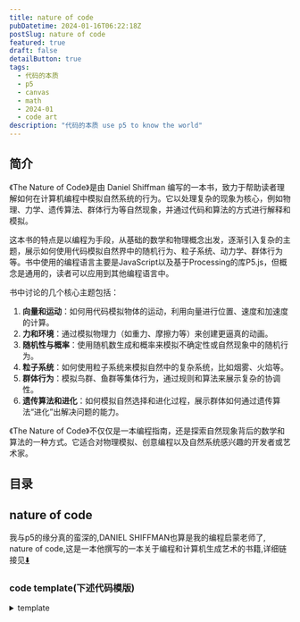 ```yaml
---
title: nature of code
pubDatetime: 2024-01-16T06:22:18Z
postSlug: nature of code
featured: true
draft: false
detailButton: true
tags:
  - 代码的本质
  - p5
  - canvas
  - math
  - 2024-01
  - code art
description: "代码的本质 use p5 to know the world"
---
```



## 简介

《The Nature of Code》是由 Daniel Shiffman 编写的一本书，致力于帮助读者理解如何在计算机编程中模拟自然系统的行为。它以处理复杂的现象为核心，例如物理、力学、遗传算法、群体行为等自然现象，并通过代码和算法的方式进行解释和模拟。

这本书的特点是以编程为手段，从基础的数学和物理概念出发，逐渐引入复杂的主题，展示如何使用代码模拟自然界中的随机行为、粒子系统、动力学、群体行为等。书中使用的编程语言主要是JavaScript以及基于Processing的库P5.js，但概念是通用的，读者可以应用到其他编程语言中。

书中讨论的几个核心主题包括：

1. **向量和运动**：如何用代码模拟物体的运动，利用向量进行位置、速度和加速度的计算。
2. **力和环境**：通过模拟物理力（如重力、摩擦力等）来创建更逼真的动画。
3. **随机性与概率**：使用随机数生成和概率来模拟不确定性或自然现象中的随机行为。
4. **粒子系统**：如何使用粒子系统来模拟自然中的复杂系统，比如烟雾、火焰等。
5. **群体行为**：模拟鸟群、鱼群等集体行为，通过规则和算法来展示复杂的协调性。
6. **遗传算法和进化**：如何模拟自然选择和进化过程，展示群体如何通过遗传算法“进化”出解决问题的能力。

《The Nature of Code》不仅仅是一本编程指南，还是探索自然现象背后的数学和算法的一种方式。它适合对物理模拟、创意编程以及自然系统感兴趣的开发者或艺术家。

## 目录

## nature of code

我与p5的缘分真的蛮深的,DANIEL SHIFFMAN也算是我的编程启蒙老师了,
nature of code,这是一本他撰写的一本关于编程和计算机生成艺术的书籍,详细链接见[⬇️](#links)

### code template(下述代码模版)

<details>
<summary>template</summary>


<Template client:visible />

```tsx
import type p5 from "p5";
import { useEffect, useRef, memo, useState } from "react";
import {
  EnterFullScreenIcon,
  ExitFullScreenIcon,
  PlayIcon,
  StopIcon,
  ResumeIcon,
  ExclamationTriangleIcon,
} from "@radix-ui/react-icons";
import { DownloadIcon } from "lucide-react";

type Sketch = (p: p5) => void;

const defaultSketch: Sketch = (p: p5) => {
  let xoff = 0.0;
  p.setup = () => {
    p.createCanvas(100, 100);
    p.frameRate(60);
  };
  p.draw = () => {
    let noise = p.noise(xoff) * (p.width - 50);
    p.background(255);
    p.noStroke();
    p.fill(34, 39, 54);
    xoff += 0.01;
    p.ellipse(noise, p.height / 2, 25, 25);
  };
};

interface Props {
  sketch: Sketch;
  showControls?: boolean; // defaults to false
}

const Button = ({
  onClick,
  children,
}: {
  onClick: () => void;
  children: React.ReactNode;
}) => (
  <button
    type="button"
    onClick={onClick}
    className="inline-block text-skin-inverted rounded bg-skin-inverted px-6 pb-2 pt-2.5 text-xs font-medium uppercase leading-normal  shadow-[0_4px_9px_-4px_#cbcbcb] transition duration-150 ease-in-out hover:bg-neutral-100 hover:shadow-[0_8px_9px_-4px_rgba(203,203,203,0.3),0_4px_18px_0_rgba(203,203,203,0.2)] focus:bg-neutral-100 focus:shadow-[0_8px_9px_-4px_rgba(203,203,203,0.3),0_4px_18px_0_rgba(203,203,203,0.2)] focus:outline-none focus:ring-0 active:bg-neutral-200 active:shadow-[0_8px_9px_-4px_rgba(203,203,203,0.3),0_4px_18px_0_rgba(203,203,203,0.2)] dark:shadow-[0_4px_9px_-4px_rgba(251,251,251,0.3)] dark:hover:shadow-[0_8px_9px_-4px_rgba(251,251,251,0.1),0_4px_18px_0_rgba(251,251,251,0.05)] dark:focus:shadow-[0_8px_9px_-4px_rgba(251,251,251,0.1),0_4px_18px_0_rgba(251,251,251,0.05)] dark:active:shadow-[0_8px_9px_-4px_rgba(251,251,251,0.1),0_4px_18px_0_rgba(251,251,251,0.05)]"
  >
    {children}
  </button>
);
let doOnce = false;

const P5Canvas = memo(({ sketch, showControls = false }: Props) => {
  const container = useRef<HTMLDivElement>(null);
  const trueContainer = useRef<HTMLDivElement>(null);
  let [p, setP] = useState<p5>(null);
  const [isFullscreen, setIsFullscreen] = useState(false);

  const start = async () => {
    if (container.current) {
      const p5 = await import("p5");
      !p && setP(new p5.default(sketch || defaultSketch, container.current));
    }
  };
  const remove = () => {
    p && p.remove();
    p && setP(null);
  };
  const stop = () => p && p.isLooping() && p.noLoop();
  const begin = () => p && !p.isLooping() && p.loop();
  const init = async () => {
    remove();
    await start();
    setLoading(false);
  };
  const [loading, setLoading] = useState(true);

  const clear = () => {
    remove();
    container.current && (container.current.innerHTML = "");
  };

  const toggleFullscreen = async () => {
    if (trueContainer.current && !isFullscreen) {
      if (trueContainer.current.requestFullscreen) {
        await trueContainer.current.requestFullscreen();
        trueContainer.current.style.backgroundColor = "black";
      }
      setIsFullscreen(true);
    } else {
      if (document.exitFullscreen) {
        await document.exitFullscreen();
      }
      trueContainer.current.style.backgroundColor = "";
      setIsFullscreen(false);
    }
  };

  const download = () => {
    if (!p) return;
    p.saveGif("sketch", 5, { delay: 1 });
  };

  useEffect(() => {
    if (p && isFullscreen) {
      p.resizeCanvas(window.innerWidth, window.innerHeight - 90);
      p.windowResized = async () => {
        await init();
        p.resizeCanvas(window.innerWidth, window.innerHeight - 90);
        container.current.style.minHeight = p?.height + "px";
      };
    }

    const obs = new IntersectionObserver(async ([entry]) => {
      if (entry.isIntersecting) {
        !doOnce && !container.current.innerHTML && (await init());
        !doOnce && !showControls && begin(); //没有按钮自动启动
        if (!doOnce && !container.current.innerHTML) doOnce = true;
      } else stop();
    });
    obs.observe(trueContainer.current);
    return () => {
      obs.disconnect();
      remove();
    };
  }, [isFullscreen, p]);

  const handleFullscreenChange = () => {
    setLoading(true);
    setIsFullscreen(!!document.fullscreenElement);
  };

  useEffect(() => {
    (async () => {
      if (!container.current) return;
      container.current.innerHTML = "";
      await init();
    })();
    return () => {
      remove();
      container.current.innerHTML = "";
    };
  }, [sketch]);

  useEffect(() => {
    document.addEventListener("fullscreenchange", handleFullscreenChange);
    container.current.style.minHeight = p?.height + "px";
    trueContainer.current.style.backgroundColor = "";
    return () => {
      document.removeEventListener("fullscreenchange", handleFullscreenChange);
      remove();
    };
  }, [p]);

  return (
    <>
      <div ref={trueContainer} className="p5_container mt-4 relative">
        <div
          ref={container}
          className="flex w-full max-w-full justify-center"
        ></div>
        {loading && (
          <div className="min-h-[200px] flex justify-center items-center text-2xl">
            加载中...
          </div>
        )}

        {/* 控制按钮 */}
        {!loading && showControls && (
          <div
            className={
              "flex pt-4 select-none justify-around" +
              (isFullscreen ? " fixed mb-10 pb-10 left-0 w-full" : "")
            }
          >
            <Button onClick={stop}>
              <StopIcon />
            </Button>
            <Button onClick={begin}>
              <PlayIcon />
            </Button>
            <Button onClick={download}>
              <DownloadIcon></DownloadIcon>
            </Button>

            {/* <Button onClick={init}>
                            <ResumeIcon></ResumeIcon>
                        </Button> */}

            <Button onClick={clear}>
              <ExclamationTriangleIcon></ExclamationTriangleIcon>
            </Button>
            <Button onClick={toggleFullscreen}>
              {isFullscreen ? <ExitFullScreenIcon /> : <EnterFullScreenIcon />}
            </Button>
          </div>
        )}
      </div>
    </>
  );
});

export default P5Canvas;
```

</details>

### 0. [Randomness](https://natureofcode.com/random/)

`随机性` `柏林噪声` `概率`

#### RandomnessA

<details>
<summary>RandomnessA</summary>
```tsx
step() {
        const choice = p.floor(p.random(4));
        switch (choice) {
          case 0:
            this.x++;
            break;
          case 1:
            this.x--;
            break;
          case 2:
            this.y++;
            break;
          case 3:
            this.y--;
            break;
          default:
            break;
        }
      }
```

<RandomnessA client:visible />
</details>

#### RandomnessB

<details class="mt-4">
<summary>RandomnessB</summary>

```tsx
step() {
          let xStep = p.random(-1, 1);
          let yStep = p.random(-1, 1);

          this.x += xStep;
          this.y += yStep;

      }

```


<RandomnessB client:visible />
</details>

#### RandomnessC

<details class="mt-4">
<summary>RandomnessC</summary>


<RandomnessC client:visible />
</details>

#### Probability and Nonuniform Distributions

- Create a random walker that has a greater tendency to move down and to the right. (The solution follows in the next section.)

<details>
<summary>Probability and Nonuniform Distributions
概率和非均匀分布</summary>
```ts
let stuff = [1,1,2,4,5,6,7,8,8,8,9,9,9,9,10];
let value = random(stuff);
console.log(value);
````

```ts
let probability = 0.1;
let r = random(1);
if (r < probability) {
  console.log("success");
}
```

</details>

#### RandomnessD

<details class="mt-4">
<summary>RandomnessD  Tends to Move to the Right 趋于向右的随机分布</summary>


<RandomnessD client:visible />
</details>

#### mouseX,mouseY

<details class="mt-4">

<summary>上述例子使用鼠标交互,即使用mouseX,mouseY</summary>


<RandomnessE client:visible />
</details>

#### A Normal Distributions Of Random Numbers

<details class="mt-4">
<summary>A Normal Distributions Of Random Numbers</summary>


<RandomnessF client:visible />

<details>
<summary>柯里化</summary>

```tsx
export default () => {
  const common = (p: p5, sd = 0.41) => {
    const heights = [];
    p.setup = () => {
      p.createCanvas(320, 240);
      p.background(255);
      const e = 2.71828183;
      let m = 0;
      for (let i = 0; i < p.width + 1; i++) {
        let xcoord = p.map(i, 0, p.width, -3, 3);
        let sq2pi = p.sqrt(2 * p.PI); //square root of 2 * PI
        let xmsq = -1 * (xcoord - m) * (xcoord - m); //-(x - mu)^2
        let sdsq = sd * sd; //variance (standard deviation squared)
        heights[i] = (1 / (sd * sq2pi)) * p.pow(e, xmsq / sdsq); //P(x) function
      }

      p.stroke(0);
      p.strokeWeight(2);
      p.noFill();
      p.beginShape();
      for (let i = 0; i < heights.length; i++) {
        let x = i;
        let y = p.map(heights[i], 0, 1, p.height - 2, 2);
        p.vertex(x, y);
      }
      p.endShape();
    };
  };
  const sketchA = (p: p5) => common(p, 0.41);
  const sketchB = (p: p5) => common(p, 1.5);

  return (
    <>
      <div className="flex justify-around">
        <Basic sketch={sketchA}></Basic>
        <Basic sketch={sketchB}></Basic>
      </div>
    </>
  );
};
```

</details>

</details>

#### sigma

<details class="mt-4" open>
<summary>正态分布与标准差</summary>
正态分布（也称为高斯分布）是统计学中一种重要的概率分布,其特点是对称、钟形曲线.在正态分布中,标准差是一个关键的参数,它衡量数据集中的值与平均值的离散程度.

标准差用来度量数据的离散程度,它越大表示数据的波动越大,越小表示数据的波动越小.标准差的计算公式如下：

$ \sigma = \sqrt{\frac{\sum\_{i=1}^{N}(x_i - \mu)^2}{N}} $

其中：

- $\sigma$ 是标准差,
- $N$ 是数据集中的观测值数量,
- $x_i$ 是每个观测值,
- $\mu$ 是数据集的平均值.

正态分布的特性之一是,约68%的数据在平均值附近的一个标准差范围内,约95%的数据在两个标准差范围内,约99.7%的数据在三个标准差范围内.

如果你有特定的数据集或问题,可以提供更多信息,我可以帮你更具体地理解和解释.

</details>

#### randomGaussian

<details class="pt-4">
<summary>[randomGaussian 正态分布p5方法](https://p5js.org/reference/#/p5/randomGaussian)</summary>


<UseRandomGaussian class="mt-4" client:visible />

</details>

#### SimulatePaint

<details>
<summary>实践一个油漆飞溅模拟</summary>


<SimulatePaint client:visible />

<details open class="!mt-4 ">
<summary>'完美'地在type=range的input使用了useDebouce</summary>

```tsx
import { useDebounce } from "@uidotdev/usehooks";
...
const debouncedSd = useDebounce(sd, 300);
    const sketch = useCallback(
        (p: p5) => {
            ...
        },
        [debouncedSd]
    );
    const handleSliderChange = (val: string) => {
        setSd(parseFloat(val));
    };

    return (
        <>
            <input
                type="range"
                value={sd}
                onChange={(e) => { handleSliderChange(e.target.value) }}
            />
            ...
        </>
```

</details>

</details>

#### ResolveReject

<details>
<summary>接受拒绝分布</summary>


<ResolveReject client:visible />

</details>

#### PerlinCurve

<details>
<summary>柏林噪声</summary>


<PerlinCurve client:visible />

柏林噪声就像是把时间停住了,给予它相应tamp返回连续的变化的值

```tsx
let time = 0;
const draw = () => {
  let xoff = time;
  for (let i = 0; i < p.width; i++) {
    let noise_height = p.noise(xoff) * p.height;
    xoff += 0.01;
    p.vertex(i, noise_height);
  }
  p.endShape();
  time += 0.01;
};
```

</details>

#### noise range

<details>
<summary>noise range</summary>


<NoiseRange client:visible />

使用map映射noise生成的值

</details>

#### two-dimensional noise

<details>
<summary>two-dimensional noise</summary>


<TwoDimensionalNoise client:visible />

</details>

#### generate marble

<details>
<summary>generate marble</summary>


<Marble client:visible />

</details>

#### RandomnessG

<details>

<summary>RandomnessG</summary>


<RandomnessG client:visible />

</details>

#### landscape

<details>
<summary>landscape</summary>


<Landscape client:visible />
</details>

#### wind simulation

<details>
<summary>wind simulation(actually just noise)</summary>


<ComponentName client:visible />

<details>
<summary>code</summary>

```tsx
import type p5 from "p5";
import Basic from "@components/react/p5/index.tsx";

export default () => {
  const sketch = (p: p5) => {
    let yoff = 0;
    let seed = 5;
    let { PI } = p;

    const branch = (h: number, xoff: number) => {
      let sw = p.map(h, 2, 100, 1, 5);
      p.strokeWeight(sw);
      p.line(0, 0, 0, -h);
      p.translate(0, -h);

      h *= 0.7;
      xoff += 0.1;

      if (h > 4) {
        let n = p.floor(p.random(1, 5));
        for (let i = 0; i < n; i++) {
          let noise = p.noise(xoff + i, yoff);
          let theta = p.map(noise, 0, 1, -PI / 2, PI / 2);
          if (n % 2 == 0) theta *= -1;
          p.stroke(0);
          p.push();
          p.rotate(theta);
          branch(h, xoff);
          p.pop();
        }
      }
    };

    const setup = () => {
      p.createCanvas(p.windowWidth / 4 + 20, 200);
    };

    const draw = () => {
      p.background(255);
      p.translate(p.width / 2, p.height);
      yoff += 0.005;
      p.randomSeed(seed);
      branch(60, 0);
    };

    p.mouseClicked = () => {
      yoff = p.random(1000);
      seed = p.millis();
    };
    const resize = () => {
      p.resizeCanvas(p.windowWidth / 2, 240);
    };
    p.setup = setup;
    p.draw = draw;
    p.windowResized = resize;
  };
  return <Basic sketch={sketch} showControls></Basic>;
};
```

</details>

</details>

todo: flow demo

<details></details>

### 1. [Vectors](https://natureofcode.com/vectors/)

`向量` `力` `Mover`

#### ball

<details>
<summary>traveling around ball</summary>


<Ball client:visible />

```tsx
import type p5 from "p5";
import Basic from "@components/react/p5/index.tsx";

export default () => {
  const sketch = (p: p5) => {
    let x = 100;
    let y = 200;
    let xSpeed = 1.5;
    let ySpeed = 0.8;
    const setup = () => {
      p.createCanvas(p.windowWidth / 2, 240);
    };
    const draw = () => {
      p.background(255);
      x += xSpeed;
      y += ySpeed;
      if (x + 8 > p.width || x < 8) {
        xSpeed *= -1;
      }
      if (y + 8 > p.height || y < 8) {
        ySpeed *= -1;
      }
      p.stroke(10);
      p.fill(127, 30, 30);
      p.circle(x, y, 16);
    };
    const resize = () => {
      p.resizeCanvas(p.windowWidth / 2, 240);
    };
    p.setup = setup;
    p.draw = draw;
    p.windowResized = resize;
  };
  return <Basic sketch={sketch} showControls></Basic>;
};
```

</details>

#### still ball but use p5.Vector

<details>
<summary>vector add</summary>


<BallUseVector client:visible />

```tsx
import type p5 from "p5";
import Basic from "@components/react/p5/index.tsx";

export default () => {
  const sketch = (p: p5) => {
    let pos, velocity;
    const setup = () => {
      p.createCanvas(p.windowWidth / 2, 80);
      pos = p.createVector(p.width / 2, p.height / 2);
      velocity = p.createVector(1.2, 0.8);
    };
    const draw = () => {
      p.background(204);
      p.fill(255, 0, 0);
      p.stroke(88);

      if (pos.x + 8 > p.width || pos.x < 8) {
        velocity.x = velocity.x * -1;
      }
      if (pos.y + 8 > p.height || pos.y < 8) {
        velocity.y = velocity.y * -1;
      }
      pos.add(velocity);
      p.circle(pos.x, pos.y, 16);
    };
    const resize = () => {
      p.resizeCanvas(p.windowWidth / 2, 240);
    };
    p.setup = setup;
    p.draw = draw;
    p.windowResized = resize;
  };
  return <Basic sketch={sketch} showControls></Basic>;
};
```

</details>

#### 3d

<details>
<summary>ball in 3d</summary>


<BallUseVector3D client:visible />

```tsx
import type p5 from "p5";
import Basic from "@components/react/p5/index.tsx";

export default () => {
  const sketch = (p: p5) => {
    let pos, velocity;
    const setup = () => {
      p.createCanvas(p.windowWidth / 2, p.windowHeight / 2, p.WEBGL); // 创建一个3D画布
      pos = p.createVector(0, 0, 0); // 初始位置
      velocity = p.createVector(1, 1, 4); // 初始速度
    };
    const draw = () => {
      p.background(204);
      p.fill(255, 0, 0);
      p.stroke(88);
      console.log(pos, p.width);

      p.orbitControl();

      // 边界检测
      if (pos.x + 16 > p.width / 3 || pos.x - 16 < -p.width / 3) {
        velocity.x = velocity.x * -1;
      }
      if (pos.y + 16 > p.height / 3 || pos.y - 16 < -p.height / 3) {
        velocity.y = velocity.y * -1;
      }
      if (pos.z + 16 > p.width / 3 || pos.z - 16 < -p.width / 3) {
        velocity.z = velocity.z * -1;
      }
      p.noFill();
      p.box((p.width * 2) / 3, (p.height * 2) / 3, (p.width * 2) / 3);
      pos.add(velocity);
      // 在3D空间绘制球体
      p.push(); // 保存当前的变换状态
      p.translate(pos.x, pos.y, pos.z); // 将坐标系移动到小球的位置
      p.fill(126, 127, 128);
      p.sphere(16); // 绘制球体
      p.pop(); // 恢复之前的变换状态
    };
    const resize = () => {
      p.resizeCanvas(p.windowWidth / 2, 240);
    };
    p.setup = setup;
    p.draw = draw;
    p.windowResized = resize;
  };
  return <Basic sketch={sketch} showControls />;
};
```

</details>

#### vector subtraction

<details>
<summary>vector subtraction visualization</summary>


<Subtraction client:visible />

</details>

#### vector mul divide

<details>
<summary>vector mul divide visualization</summary>


<Mul client:visible />

</details>

#### magnitude

<details>
<summary>vector magnitude</summary>


<Magnitude client:visible />

</details>

#### normalize

<details>
<summary>vector normalize</summary>


<Normalize client:visible />

</details>

#### Mover

<details>
<summary>Mover</summary>


<Mover client:visible />

```tsx
import type p5 from "p5";
import Basic from "@components/react/p5/index.tsx";
import { Mover } from "./Mover";

export default () => {
  const sketch = (p: p5) => {
    let mover: Mover;
    const setup = () => {
      p.createCanvas(p.windowWidth / 2, 240);
      mover = new Mover(p);
    };
    const draw = () => {
      p.background(255);
      mover.move();
      mover.checkEdges();
      mover.show();
    };
    const resize = () => {
      p.resizeCanvas(p.windowWidth / 2, 240);
    };
    p.setup = setup;
    p.draw = draw;
    p.windowResized = resize;
  };
  return <Basic sketch={sketch} showControls></Basic>;
};
```

</details>

#### InteractiveMotionBall

<details>
<summary>Mover toggle mouse</summary>


<InteractiveMotionBall client:visible />

```tsx
import type p5 from "p5";
import Basic from "@components/react/p5/index.tsx";

class MouseMover {
  position: p5.Vector;
  velocity: p5.Vector;
  circleRadius: number = 20;
  acceleration: p5.Vector;
  p: p5;
  color: p5.Color;
  trend: number = 0.2;
  constructor(p: p5) {
    this.circleRadius = p.random(1, 20);
    //球越大,趋势越小
    this.trend = p.map(this.circleRadius, 1, 20, 1, 0.5);
    this.position = p.createVector(
      p.random(this.circleRadius, p.width - this.circleRadius),
      p.random(this.circleRadius + 1, p.height - this.circleRadius - 1)
    );

    this.velocity = p.createVector(p.random(-2, 2), p.random(-2, 2));
    this.p = p;
    this.color = p.color(p.random(0, 255), p.random(0, 255), p.random(0, 255));
  }

  move() {
    let mouse = this.p.createVector(this.p.mouseX, this.p.mouseY);
    let dir = mouse;
    dir.sub(this.position);
    //靠近的趋势
    dir.setMag(this.trend);

    // this.acceleration = this.p.createVector(this.p.random(-0.01, 0.01), this.p.random(-0.01, 0.01));
    this.acceleration = dir;
    // this.acceleration.mult(this.p.random(2));
    this.velocity.limit(10);

    this.velocity.add(this.acceleration);
    this.position.add(this.velocity);
  }

  show() {
    const p = this.p;
    p.stroke(0);
    p.fill(this.color);
    p.strokeWeight(2);
    p.circle(this.position.x, this.position.y, this.circleRadius * 2);
  }

  checkEdges() {
    const p = this.p;
    if (
      this.position.x + this.circleRadius > p.width ||
      this.position.x < this.circleRadius
    ) {
      this.velocity.x *= -1;
    }
    if (
      this.position.y + this.circleRadius > p.height ||
      this.position.y < this.circleRadius
    ) {
      this.velocity.y *= -1;
    }
  }
}

export default () => {
  const sketch = (p: p5) => {
    let movers: MouseMover[];
    const setup = () => {
      p.createCanvas(p.windowWidth / 2, 240);
      movers = new Array(1000).fill(0).map(() => new MouseMover(p));
      p.frameRate(120);
    };
    const draw = () => {
      p.background(255);
      movers.forEach(m => {
        m.move();
        m.checkEdges();
        m.show();
      });
    };
    const resize = () => {
      p.resizeCanvas(p.windowWidth / 2, 240);
    };
    p.setup = setup;
    p.draw = draw;
    p.windowResized = resize;
  };
  return <Basic sketch={sketch} showControls></Basic>;
};
```

</details>

<div class="!border-[#889] !font-extrabold p-4 m-3 ">
  It’s important to note that the moving object has no knowledge about trying to
  stop at a destination;
</div>

### 2. [Forces](https://natureofcode.com/forces/)

<details open>
<summary>牛顿第二定律</summary>

牛顿第二定律是经典力学中的一个基本原理,描述了力、质量和加速度之间的关系.它可以用数学公式表示为：

\[ F = ma \]

其中,

- $ F $ 表示作用在物体上的力（单位是牛顿）,
- $ m $ 表示物体的质量（单位是千克）,
- $ a $ 表示物体的加速度（单位是米/秒^2）.

这个定律说明,当一个力作用于一个物体时,它会产生该物体的加速度,且这个加速度的大小与作用力成正比,与物体的质量成反比.换句话说,较大的力会导致较大的加速度,而较大的质量会导致较小的加速度.

</details>

Using forces, simulate a helium-filled balloon floating upward and bouncing off the top of a window. Can you add a wind force that changes over time, perhaps according to Perlin noise?

<details>
<summary>exec 2.1</summary>


<Balloon client:visible />
</details>

#### forceA mouse press to model wind

<details >
<summary>forceA</summary>

有一说一,我想要的不是这个,但不管怎么说先留着


<ForceA client:visible />

让我来看看这个新写的组件会请求几次ForceA


<ForceB client:visible />

<details >
<summary>这个组件🙅,内部调用的动态组件不知道为什么不能使用useState</summary>

```tsx
import { Tabs, TabsContent, TabsList, TabsTrigger } from "@shadcn/ui/tabs";
import Code from "@components/react/editor/code";
import { useEffect, useState, useMemo } from "react";

import { ForceA, ForceB } from "@components/react/p5/Forces/index";
import ForceACode from "@components/react/p5/Forces/ForceA.tsx?raw";
import ForceBCode from "@components/react/p5/Forces/ForceB.tsx?raw";

type ComponentName = "ForceA" | "ForceB";

const components: Record<
  ComponentName,
  { component: React.ComponentType<any>; code: string }
> = {
  ForceA: { component: ForceA, code: ForceACode },
  ForceB: { component: ForceB, code: ForceBCode },
};

interface Props {
  componentName: ComponentName;
}

export default function DynamicComponent({ componentName }: Props) {
  const [code, setCode] = useState<string>("");
  const [Component, setComponent] = useState<any>(null);
  const [error, setError] = useState<string | null>(null);

  useEffect(() => {
    let isMounted = true;
    const loadComponent = async () => {
      try {
        if (components[componentName]) {
          setCode(components[componentName].code);
          setComponent(components[componentName].component);
          setError(null);
        } else {
          setError(`Component not found: ${componentName}`);
        }
      } catch (error) {
        console.error(`Failed to load component: ${componentName}`, error);
        setError(`Failed to load component: ${componentName}`);
      }
    };

    loadComponent();

    return () => {
      isMounted = false;
    };
  }, [componentName]);

  const memoizedComponent = useMemo(() => Component, [Component]);

  return (
    <>
      <Tabs defaultValue="demo" className="w-full">
        <TabsList>
          <TabsTrigger value="code">Code</TabsTrigger>
          <TabsTrigger value="demo">Demo</TabsTrigger>
        </TabsList>
        <TabsContent value="code">
          {error ? error : <Code>{code}</Code>}
        </TabsContent>
        <TabsContent value="demo">{memoizedComponent}</TabsContent>
      </Tabs>
    </>
  );
}
```

动态组件的渲染使用了useMemo来避免在每次渲染时重新创建组件.然而,useMemo只是对于组件的引用进行了缓存,但并不会在组件内部创建实际的状态.因此,即使你在动态组件中调用了useState,它也不会正常工作,因为该组件的每次渲染都会重新创建,并且每次重新创建时都会重新初始化状态.(AI)

<details >
<summary>继续问ai,这个组件中动态组件内部为什么不能调用useState,useRef等</summary>

在你的代码中,动态组件被存储在`Component`状态中,并在渲染时被调用.然而,React 的规则是在组件的顶层使用 Hook,而不是在条件语句、循环或嵌套函数中使用.动态组件内部可能不能直接调用`useState`、`useRef`等 Hook,因为它们被认为是在组件的非顶层调用.

为了解决这个问题,你可以通过传递函数作为props给动态组件,然后在动态组件内部调用该函数来更新父组件的状态.下面是一个修改后的示例：

```tsx
import React, { useEffect, useState, useMemo } from "react";

// 其他导入语句

type ComponentName = "ForceA" | "ForceB";

const components: Record<
  ComponentName,
  { component: React.ComponentType<any>; code: string }
> = {
  ForceA: { component: ForceA, code: ForceACode },
  ForceB: { component: ForceB, code: ForceBCode },
};

interface Props {
  componentName: ComponentName;
}

export default function DynamicComponent({ componentName }: Props) {
  const [code, setCode] = useState<string>("");
  const [Component, setComponent] = useState<any>(null);
  const [error, setError] = useState<string | null>(null);

  useEffect(() => {
    let isMounted = true;
    const loadComponent = async () => {
      try {
        if (components[componentName]) {
          setCode(components[componentName].code);
          setComponent(components[componentName].component);
          setError(null);
        } else {
          setError(`Component not found: ${componentName}`);
        }
      } catch (error) {
        console.error(`Failed to load component: ${componentName}`, error);
        setError(`Failed to load component: ${componentName}`);
      }
    };

    loadComponent();

    return () => {
      isMounted = false;
    };
  }, [componentName]);

  const memoizedComponent = useMemo(() => Component, [Component]);

  const [dynamicState, setDynamicState] = useState<any>(null);

  const handleStateChange = (newState: any) => {
    setDynamicState(newState);
  };

  if (memoizedComponent) {
    // 如果动态组件已加载,将动态组件渲染出来,并传递一个用于更新父组件状态的函数作为 props
    return (
      <>
        <Tabs defaultValue="demo" className="w-full">
          {/* 这里省略 Tabs 相关的代码 */}
          <TabsContent value="demo">
            <memoizedComponent handleStateChange={handleStateChange} />
          </TabsContent>
        </Tabs>
      </>
    );
  }

  // 如果动态组件尚未加载,渲染加载中的状态或错误消息
  return <>{/* 这里省略加载中或错误状态的渲染代码 */}</>;
}
```

在上述修改中,动态组件被渲染并传递了一个名为`handleStateChange`的函数作为props.在动态组件内部,你可以调用`handleStateChange`函数来更新父组件的状态.

还是报错🤣,ai果然不能替代人类

`React.jsx: type is invalid -- expected a string (for built-in components) or a class/function (for composite components) but got: <Fragment />. Did you accidentally export a JSX literal instead of a component?`

</details>

</details>

</details>


#### wind ForceC(非动态加载组件)

<details >
<summary>ForceC 回归单独加载组件</summary>

<ForceC client:load />

为啥这里第一次弹不回去了,但后面又弹到了第一次弹回去的最大高度

</details>

#### a lot of Mover that ForceD

<details >
<summary>ForceD</summary>

<ForceD client:load />

可以看到小球比大球“快”多了

</details>

#### exercise2.3

<details>
<summary>越靠近边缘,受到的反方向的力越大,直到小球掉头</summary>


<ForceE client:visible />

真有意思 真有意思 就像是掉在了水里

```tsx
let distanceX = p
  .createVector(p.width, moverWithWind.position.y)
  .dist(moverWithWind.position);
let distanceY = p
  .createVector(moverWithWind.position.x, p.height)
  .dist(moverWithWind.position);
if (
  distanceX < moverWithWind.circleRadius ||
  moverWithWind.position.x > p.width
) {
  moverWithWind.applyForce(p.createVector(-1, 0));
}
if (
  distanceY < moverWithWind.circleRadius ||
  moverWithWind.position.y > p.height
) {
  moverWithWind.applyForce(p.createVector(0, -1));
}
let distanceXL = p
  .createVector(0, moverWithWind.position.y)
  .dist(moverWithWind.position);
let distanceYL = p
  .createVector(moverWithWind.position.x, 0)
  .dist(moverWithWind.position);
if (distanceXL < moverWithWind.circleRadius || moverWithWind.position.x < 0) {
  moverWithWind.applyForce(p.createVector(1, 0));
}
if (distanceYL < moverWithWind.circleRadius || moverWithWind.position.y < 0) {
  moverWithWind.applyForce(p.createVector(0, 1));
}
```

优化代码


<ForceF client:visible />

```tsx
const applyEdgeForce = (p, mover, position, radius, force) => {
  const distance = p.createVector(...position).dist(mover.position);
  if (
    distance < radius ||
    position[0] < 0 ||
    position[1] < 0 ||
    position[0] > p.width ||
    position[1] > p.height
  ) {
    mover.applyForce(force);
  }
};
applyEdgeForce(
  p,
  moverWithWind,
  [p.width, moverWithWind.position.y],
  moverWithWind.circleRadius,
  p.createVector(-1, 0)
);
applyEdgeForce(
  p,
  moverWithWind,
  [0, moverWithWind.position.y],
  moverWithWind.circleRadius,
  p.createVector(1, 0)
);
applyEdgeForce(
  p,
  moverWithWind,
  [moverWithWind.position.x, p.height],
  moverWithWind.circleRadius,
  p.createVector(0, -1)
);
applyEdgeForce(
  p,
  moverWithWind,
  [moverWithWind.position.x, 0],
  moverWithWind.circleRadius,
  p.createVector(0, 1)
);
```


<ForceG client:visible />

</details>

todo: apply friction

### 3. Oscillation(振动)

`角度`

#### 振动

<details open>
<summary>振动相关的物理/数学</summary>

振动（Oscillation）是物理学中一个重要的概念，涉及到多个数学和物理知识。振动通常指的是物体围绕某个平衡位置的周期性运动。以下是与振动相关的一些基本概念和知识：

1. **简谐振动**：简谐振动是最基本的振动形式，描述的是物体在平衡位置附近的运动。其特点是加速度与位移成正比且方向相反，符合胡克定律。简谐振动的数学表达式为：
   $$x(t) = A \sin(\omega t + \phi)$$
   其中，$$x(t)$$是位移 `A` 是振幅，$$\omega$$ 是角频率，$$\phi$$ 是初相位。

1. **频率和周期**：频率$$f$$是单位时间内完成的振动次数，周期$$T$$是完成一次振动所需的时间。它们之间的关系为：

   $$
   f = \frac{1}{T}
   $$

1. **能量**：在振动过程中，系统的能量在动能和势能之间转换。在简谐振动中，势能和动能的总和保持不变，表现为机械能守恒。

1. **阻尼振动**：实际系统中，振动往往会受到阻力（如摩擦力）的影响，导致振幅逐渐减小，这种现象称为阻尼振动。阻尼振动的方程通常包含一个阻尼项，描述能量的损失。

1. **共振**：当外部驱动力的频率与系统的自然频率相匹配时，会发生共振现象，导致振幅显著增加。这在许多物理和工程应用中都非常重要。

1. **数学工具**：振动分析常用到三角函数、微分方程和线性代数等数学工具，帮助描述和解决振动系统的动态行为。

理解这些基本概念有助于深入研究振动现象及其在物理学、工程学和其他相关领域的应用。

</details>

#### angles

<details>
<summary>angles</summary>

在 p5.js 中，默认情况下，角度是以弧度（radians）为单位进行测量的，而不是以度（degrees）为单位。弧度是一种角度的度量方式，它是通过圆弧的长度与圆的半径之间的比率来定义的。具体来说，一个弧度是指弧长等于半径的角度。

以下是一些常见的角度与弧度之间的转换关系：

- 一个完整的圆（360度）等于 $2\pi$ 弧度。
- 180度等于$\Pi$ 弧度。
- 90度等于 $\frac{\pi}{2}$ 弧度。

这意味着在使用 p5.js 进行图形绘制时，如果你想使用度数来指定角度，你需要将度数转换为弧度。例如，可以使用以下公式进行转换：

$$
\text{弧度} = \text{度数} \times \frac{\pi}{180}
$$

了解这一点对于在 p5.js 中进行旋转、绘制形状和处理动画等操作非常重要。


<Angle client:visible />

```tsx
const sketch = (p: p5) => {
  const setup = () => {
    p.createCanvas(p.windowWidth / 2, 240);
    p.angleMode(p.DEGREES);
    p.frameRate(60);
  };
  const draw = () => {
    p.background(250);
    p.push();
    p.translate(p.width / 2, p.height / 2);
    p.rotate(p.frameCount);
    // center
    p.line(-50, 0, 50, 0);
    //线的两端画两个实心圆
    p.fill(255, 0, 0);
    p.ellipse(-50, 0, 10);
    p.text("开始", -60, 20);

    p.ellipse(50, 0, 10);
    p.text("结束", 40, 20);

    p.fill(0);
    p.text(p.frameCount % 360, -5, 20);
    p.pop();
  };
  const resize = () => {
    p.resizeCanvas(p.windowWidth / 2, 240);
  };
  p.setup = () => {
    setup();
  };
  p.draw = draw;
  p.windowResized = resize;
};
```

</details>

#### 加速度

<details>
<summary>加速度</summary>


<AngleVelocity client:visible />

</details>

<details>
<summary>mover add rotate</summary>


<AngleMover client:visible />

- mover add force


<AngleAttractMover client:visible />

</details>

<details>
<summary>练习大炮</summary>

> 第1步:建立从大炮中被射出物体的模拟. 每个物体在被击中时(仅一次)和重力(始终存在)应会突然发生力.

> 第2步:在物体上加上旋转来模拟其从大炮中被射出时的自旋. 做出来的东西看看有多现实

<img src="/assets/generation/cannon.png" alt="cannon" width="300" />


<Cannon client:visible />

</details>

#### 三角函数

<div class="trigonometry" data-description="三角测量">
  trigonometry functions
</div>

<details>
<summary>还记得第一章的例子</summary>


<MouseMover client:visible />

<details>
<summary>Click to expand</summary>

```ts
import type p5 from "p5";

class Mover {
  p5: p5;
  position: p5.Vector;
  acceleration: p5.Vector;
  velocity: p5.Vector;
  maxVelocity: number;
  circleRadius: number;
  showLine: boolean = false;
  multNum: number;
  constructor(p5: p5) {
    this.p5 = p5;
    this.position = p5.createVector(p5.width / 2, p5.height / 2);
    this.acceleration = p5.createVector();
    this.velocity = p5.createVector();
    this.maxVelocity = 5;
    this.circleRadius = 20;
    this.showLine = true;
    this.multNum = 0.1;
  }

  checkEdges() {
    const p = this.p5;
    if (
      this.position.x + this.circleRadius > p.width ||
      this.position.x < this.circleRadius
    ) {
      this.velocity.x *= -1;
    }
    if (
      this.position.y + this.circleRadius > p.height ||
      this.position.y < this.circleRadius
    ) {
      this.velocity.y *= -1;
    }
  }

  update() {
    let _ = this.p5;
    let mouse = _.createVector(_.mouseX, _.mouseY);
    let dir = mouse.sub(this.position).copy();

    if (this.showLine) {
      _.stroke(0);
      _.strokeWeight(2);
      _.stroke(40);
      _.line(0, 0, _.mouseX, _.mouseY);
      _.stroke(80);
      _.line(0, 0, this.position.x, this.position.y);
      _.stroke(120);
      _.line(_.width / 2, _.height / 2, dir.x, dir.y);
    }
    dir.normalize();
    dir.mult(this.multNum);
    this.acceleration = dir;
    this.velocity.add(this.acceleration);
    this.velocity.limit(this.maxVelocity);
    this.position.add(this.velocity);
  }

  show() {
    let _ = this.p5;

    _.fill(0);
    _.stroke(255);
    _.ellipse(
      this.position.x,
      this.position.y,
      this.circleRadius,
      this.circleRadius
    );
  }
}
export { Mover };
```

</details>

- 稍微加两行角度控制和show函数更改

<details>
<summary>Click to expand</summary>

```ts
import type p5 from "p5";
import { Mover } from "./mouseMover";

export default class MouseLeadingCar extends Mover {
  constructor(p5: p5) {
    super(p5);
    this.showLine = false;
    this.multNum = 0.5;
  }
  show() {
    let _ = this.p5;
    let angle = _.atan2(this.velocity.y, this.velocity.x);

    _.push();
    _.rectMode(_.CENTER);
    _.fill(0);
    _.translate(this.position.x, this.position.y);
    _.rotate(angle);
    _.rect(0, 0, 30, 10);
    _.pop();
  }
}
```

</details>


<MouseLeadingCar client:visible />

</details>

> 好的，让我们来创建一个简单的车辆模拟程序，使用箭头键控制车辆的移动。左箭头加速向左，右箭头加速向右，同时车辆会朝着它当前移动的方向指向。

todo `import ***`

#### 极坐标系

<details>
<summary>polar system</summary>

`x= r* cos(ø)`

`y = r*sin(ø)`


<PolarBasic client:visible />

exercise 3.5

draw a spiral path start in the center and move outward


<SpiralPath client:visible />

<details>
<summary>草图(手拙，勿怪，😂)</summary>
![哈哈](/assets/svg/spiral.svg)

</details>

> Simulate the spaceship in the game Asteroids. In case you aren’t familiar with Asteroids, here’s a brief description: A spaceship (represented as a triangle) floats in 2D space. The left arrow key turns the spaceship counterclockwise; the right arrow key turns it clockwise. The Z key applies a thrust force in the direction the spaceship is pointing.

- 使用`awsd`控制箭头的方向


<SpaceShip client:visible />

maybe something went wrong

和[官方的答案](https://natureofcode.com/examples/03_oscillation/exercise_3_5_asteroids/)好像不太一样捏

</details>

#### Properties of Oscillation

<details>
<summary>一个周期性振荡的函数</summary>

$$
f(x) = \text{amplitude} \cdot \sin\left(\frac{2\pi \cdot \text{x}}{\text{period}}\right)
$$

- amplitude 代表振幅，也就是波形从中心线到波峰（或波谷）的最大距离。它决定了波形的强度或大小
- x 代表自变量，通常表示时间或空间位置
- period 代表周期，也就是波形完成一个完整循环所需的时间或距离。它决定了波形的频率，周期越短，频率越高
- 将x除以周期，再乘以2π，确保当x等于周期时，函数值完成一个完整的正弦周期


<PeriodOscillation client:visible />

</details>

<details>
<summary>Exercise 3.7</summary>

> <span
>   class="e3-7"
>   data-description="使用正弦函数模拟一个从窗口顶部弹簧悬挂的重物（有时称为摆锤）。利用 map() 函数计算摆锤的垂直位置。在“弹簧力”部分，我将演示如何通过根据胡克定律模拟弹簧力来创建相同的模拟。"
> >
>   Using the sine function, create a simulation of a weight (sometimes referred
>   to as a bob) that hangs from a spring from the top of the window. Use the
>   map() function to calculate the vertical position of the bob. In “Spring
>   Forces”, I’ll demonstrate how to create this same simulation by modeling the
>   forces of a spring according to Hooke’s law.
> </span>


<SinSpring client:visible />

- Oscillator Objects


<Oscillator client:visible />

ok right , wrong again , but not bad

改进改进


<OscillatorV1 client:visible />

</details>

<details>
<summary>Exercise 3.8</summary>

> Exercise 3.8 Try initializing each Oscillator object with velocities and amplitudes that aren’t random to create some sort of regular pattern. Can you make the oscillators appear to be the legs of an insect-like creature?


<InsectLikeOscillatorV0 client:visible />

😑strange 我做了啥，为啥会变成这样

</details>

#### waves

<details>

<summary>waves</summary>


<WaveCircle client:visible />

- use perlin noise


<WaveCircleNoise client:visible />

</details>

#### spring forces 弹簧

<details open> 
<summary>胡克定律</summary>

胡克定律（Hooke's Law）描述了弹簧的力与其伸长或压缩的距离之间的关系。其数学表达式为：

$$F_{\text{spring}} = -kx $$

### 公式解析

- **$ F\_{\text{spring}} $**：弹簧施加的恢复力，单位通常为牛顿（N）。
- **$ k $**：弹簧常数，表示弹簧的刚度，单位为牛顿每米（N/m）。弹簧常数越大，弹簧越硬。
- **$ x $**：弹簧的位移，即弹簧被拉伸或压缩的距离，单位为米（m）。正值表示拉伸，负值表示压缩。
- **负号（-）**：表示弹簧的力是恢复力，方向与位移相反。也就是说，弹簧会试图将物体拉回到其平衡位置。

### 物理意义

胡克定律表明，弹簧的恢复力与其变形量成正比。这个定律适用于小范围内的弹性变形，超出这个范围后，弹簧可能会发生永久变形或断裂。

### 应用示例

假设有一个弹簧常数为 $ k = 200 \, \text{N/m} $ 的弹簧，如果它被拉伸了 $ x = 0.1 \, \text{m} $，那么弹簧施加的恢复力为：

$$ F\_{\text{spring}} = -200 \times 0.1 = -20 \, \text{N} $$

这个结果表明，弹簧会施加一个20牛顿的力，方向与拉伸方向相反。

嘿嘿，画了个图


<Excalidraw file="Hooke" className="w-[80vw] m-auto my-10" />

</details>

<details>
<summary>spring 模拟弹簧</summary>


<SpringV0 client:visible />

</details>

### 4. Particle System

### 5. Autonomous Agents

### 6. Physical Libraries

### 7. Cellular Automata

### 8. Fractals

### 9. Evolutionary Computing

### 10. Neural Networks

### 11. Neuroevolution

<DriverNoText client:load elements="trigonometry,e3-7" />

## links

- https://natureofcode.com/
- https://p5js.org/
- https://processing.org/
- https://www.youtube.com/@TheCodingTrain

